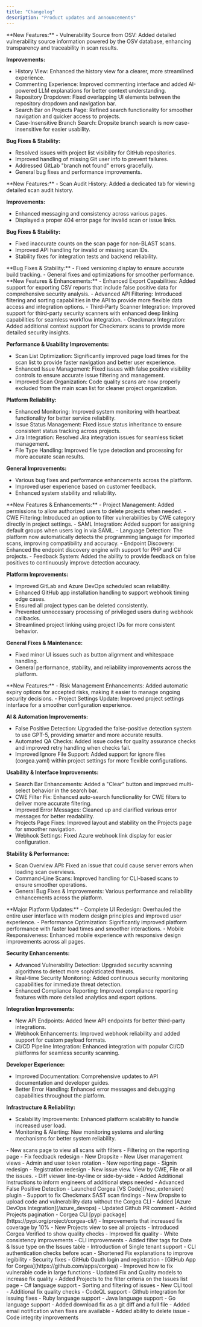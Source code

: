 ```yaml
---
title: "Changelog"
description: "Product updates and announcements"
---
```


<Update label="2025.10.30" description="v1.50.7">
  **New Features:**
  - Vulnerability Source from OSV: Added detailed vulnerability source information powered by the OSV database, enhancing transparency and traceability in scan results.

  **Improvements:**
  - History View: Enhanced the history view for a clearer, more streamlined experience.
  - Commenting Experience: Improved commenting interface and added AI-powered LLM explanations for better context understanding.
  - Repository Dropdown: Fixed overlapping UI elements between the repository dropdown and navigation bar.
  - Search Bar on Projects Page: Refined search functionality for smoother navigation and quicker access to projects.
  - Case-Insensitive Branch Search: Dropsite branch search is now case-insensitive for easier usability.

  **Bug Fixes & Stability:**
  - Resolved issues with project list visibility for GitHub repositories.
  - Improved handling of missing Git user info to prevent failures.
  - Addressed GitLab "branch not found" errors gracefully.
  - General bug fixes and performance improvements.
</Update>

<Update label="2025.10.26" description="v1.50.6">
  **New Features:**
  - Scan Audit History: Added a dedicated tab for viewing detailed scan audit history.

  **Improvements:**
  - Enhanced messaging and consistency across various pages.
  - Displayed a proper 404 error page for invalid scan or issue links.

  **Bug Fixes & Stability:**
  - Fixed inaccurate counts on the scan page for non-BLAST scans.
  - Improved API handling for invalid or missing scan IDs.
  - Stability fixes for integration tests and backend reliability.
</Update>

<Update label="2025.10.24" description="v1.50.5">
  **Bug Fixes & Stability:**
  - Fixed versioning display to ensure accurate build tracking.
  - General fixes and optimizations for smoother performance.
</Update>


<Update label="2025.10.22" description="v1.50.4">
  **New Features & Enhancements:**
  - Enhanced Export Capabilities: Added support for exporting CSV reports that include false positive data for comprehensive security analysis.
  - Advanced API Filtering: Introduced filtering and sorting capabilities in the API to provide more flexible data access and integration options.
  - Third-Party Scanner Integration: Improved support for third-party security scanners with enhanced deep linking capabilities for seamless workflow integration.
  - Checkmarx Integration: Added additional context support for Checkmarx scans to provide more detailed security insights.

  **Performance & Usability Improvements:**
  - Scan List Optimization: Significantly improved page load times for the scan list to provide faster navigation and better user experience.
  - Enhanced Issue Management: Fixed issues with false positive visibility controls to ensure accurate issue filtering and management.
  - Improved Scan Organization: Code quality scans are now properly excluded from the main scan list for cleaner project organization.

  **Platform Reliability:**
  - Enhanced Monitoring: Improved system monitoring with heartbeat functionality for better service reliability.
  - Issue Status Management: Fixed issue status inheritance to ensure consistent status tracking across projects.
  - Jira Integration: Resolved Jira integration issues for seamless ticket management.
  - File Type Handling: Improved file type detection and processing for more accurate scan results.

  **General Improvements:**
  - Various bug fixes and performance enhancements across the platform.
  - Improved user experience based on customer feedback.
  - Enhanced system stability and reliability.
</Update>


<Update label="2025.10.17" description="v1.50.2">
  **New Features & Enhancements:**
  - Project Management: Added permissions to allow authorized users to delete projects when needed.
  - CWE Filtering: Introduced an option to filter vulnerabilities by CWE category directly in project settings.
  - SAML Integration: Added support for assigning default groups when users log in via SAML.
  - Language Detection: The platform now automatically detects the programming language for imported scans, improving compatibility and accuracy.
  - Endpoint Discovery: Enhanced the endpoint discovery engine with support for PHP and C# projects.
  - Feedback System: Added the ability to provide feedback on false positives to continuously improve detection accuracy.

  **Platform Improvements:**
  - Improved GitLab and Azure DevOps scheduled scan reliability.
  - Enhanced GitHub app installation handling to support webhook timing edge cases.
  - Ensured all project types can be deleted consistently.
  - Prevented unnecessary processing of privileged users during webhook callbacks.
  - Streamlined project linking using project IDs for more consistent behavior.

  **General Fixes & Maintenance:**
  - Fixed minor UI issues such as button alignment and whitespace handling.
  - General performance, stability, and reliability improvements across the platform.
</Update>



<Update label="2025.10.09" description="1.48.0">
  **New Features:**
  - Risk Management Enhancements: Added automatic expiry options for accepted risks, making it easier to manage ongoing security decisions.
  - Project Settings Update: Improved project settings interface for a smoother configuration experience.

  **AI & Automation Improvements:**
  - False Positive Detection: Upgraded the false-positive detection system to use GPT-5, providing smarter and more accurate results.
  - Automated QA Checks: Added issue codes for quality assurance checks and improved retry handling when checks fail.
  - Improved Ignore File Support: Added support for ignore files (corgea.yaml) within project settings for more flexible configurations.

  **Usability & Interface Improvements:**
  - Search Bar Enhancements: Added a "Clear" button and improved multi-select behavior in the search bar.
  - CWE Filter Fix: Enhanced auto-search functionality for CWE filters to deliver more accurate filtering.
  - Improved Error Messages: Cleaned up and clarified various error messages for better readability.
  - Projects Page Fixes: Improved layout and stability on the Projects page for smoother navigation.
  - Webhook Settings: Fixed Azure webhook link display for easier configuration.

  **Stability & Performance:**
  - Scan Overview API: Fixed an issue that could cause server errors when loading scan overviews.
  - Command-Line Scans: Improved handling for CLI-based scans to ensure smoother operations.
  - General Bug Fixes & Improvements: Various performance and reliability enhancements across the platform.
</Update>

<Update label="We were shipping too fast and a lot happened.">
  **Major Platform Updates:**
  - Complete UI Redesign: Overhauled the entire user interface with modern design principles and improved user experience.
  - Performance Optimization: Significantly improved platform performance with faster load times and smoother interactions.
  - Mobile Responsiveness: Enhanced mobile experience with responsive design improvements across all pages.

  **Security Enhancements:**
  - Advanced Vulnerability Detection: Upgraded security scanning algorithms to detect more sophisticated threats.
  - Real-time Security Monitoring: Added continuous security monitoring capabilities for immediate threat detection.
  - Enhanced Compliance Reporting: Improved compliance reporting features with more detailed analytics and export options.

  **Integration Improvements:**
  - New API Endpoints: Added 1new API endpoints for better third-party integrations.
  - Webhook Enhancements: Improved webhook reliability and added support for custom payload formats.
  - CI/CD Pipeline Integration: Enhanced integration with popular CI/CD platforms for seamless security scanning.

  **Developer Experience:**
  - Improved Documentation: Comprehensive updates to API documentation and developer guides.
  - Better Error Handling: Enhanced error messages and debugging capabilities throughout the platform.

  **Infrastructure & Reliability:**
  - Scalability Improvements: Enhanced platform scalability to handle increased user load.
  - Monitoring & Alerting: New monitoring systems and alerting mechanisms for better system reliability.
</Update>

<Update label="2024.08.01">
  - New scans page to view all scans with filters
  - Filtering on the reporting page
  - Fix feedback redesign
  - New Dropsite
  - New User management views
  - Admin and user token rotation
</Update>

<Update label="2024.07.14">
  - New reporting page
  - Signin redesign
  - Registration redesign
</Update>

<Update label="2024.06.28">
  - New issue view. View by CWE, File or all the issues.
  - Diff viewer line-by-line or side-by-side
</Update>

<Update label="2024.06.04">
  - Added Additional Instructions to inform engineers of additional steps needed
  - Advanced False Positive Detection
</Update>

<Update label="2024.05.06">
  - Launched Corgea [VS Code](/vsc_extension) plugin
</Update>

<Update label="2024.04.29">
  - Support to fix Checkmarx SAST scan findings
  - New Dropsite to upload code and vulnerability data without the Corgea CLI
</Update>

<Update label="2024.04.22">
  - Added [Azure DevOps Integration](/azure_devops)
  - Updated Github PR comment
  - Added Projects pagination
  - Corgea CLI [pypi package](https://pypi.org/project/corgea-cli/)
</Update>

<Update label="2024.04.15">
  - Improvements that increased fix coverage by 10%
</Update>

<Update label="2024.04.08">
  - New Projects view to see all projects
  - Introduced Corgea Verified to show quality checks
  - Improved fix quality
  - White consistency improvements
  - CLI improvements
  - Added filter tags for Date & Issue type on the Issues table
</Update>

<Update label="2024.04.01">
  - Introduction of Single tenant support
</Update>

<Update label="2024.03.25">
  - CLI authentication checks before scan
</Update>

<Update label="2024.03.18">
  - Shortened Fix explanations to improve legibility
  - Security fixes
</Update>

<Update label="2024.03.11">
  - GitHub Oauth login and registration
  - [GitHub App for Corgea](https://github.com/apps/corgea)
  - Improved how to fix vulnerable code in large functions
  - Updated Fix and Quality models to increase fix quality
  - Added Projects to the filter criteria on the Issues list page
</Update>

<Update label="2024.02.16">
  - C# language support
  - Sorting and filtering of issues
  - New CLI tool
  - Additional fix quality checks
  - CodeQL support
</Update>

<Update label="2024.01.17">
  - Github integration for issuing fixes
  - Ruby language support
  - Java language support
  - Go language support
</Update>

<Update label="2024.01.04">
  - Added download fix as a git diff and a full file
  - Added email notification when fixes are available
  - Added ability to delete issue
  - Code integrity improvements
</Update>
